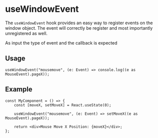 
<Meta title="Utils/hooks/useWindowEvent" />

# useWindowEvent

The `useWindowEvent` hook provides an easy way to register events on the window object.
The event will correctly be register and most importantly unregistered as well.

As input the type of event and the callback is expected

## Usage

```tsx
useWindowEvent("mousemove", (e: Event) => console.log((e as MouseEvent).pageX));
```

## Example

```tsx
const MyComponent = () => {
	const [moveX, setMoveX] = React.useState(0);

	useWindowEvent("mousemove", (e: Event) => setMoveX((e as MouseEvent).pageX));

	return <div>Mouse Move X Position: {moveX}</div>;
};
```
